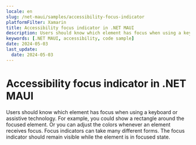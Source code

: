 ```yaml
---
locale: en
slug: /net-maui/samples/accessibility-focus-indicator
platformFilter: Xamarin
title: Accessibility focus indicator in .NET MAUI
description: Users should know which element has focus when using a keyboard or assistive technology.
keywords: [.NET MAUI, accessibility, code sample]
date: 2024-05-03
last_update:
  date: 2024-05-03
---
```


# Accessibility focus indicator in .NET MAUI

Users should know which element has focus when using a keyboard or assistive technology. For example, you could show a rectangle around the focused element. Or you can adjust the colors whenever an element receives focus. Focus indicators can take many different forms. The focus indicator should remain visible while the element is in focused state.

<CodeSample id="accessibility-focus-indicator" locale="en" platform="net-maui"/>
